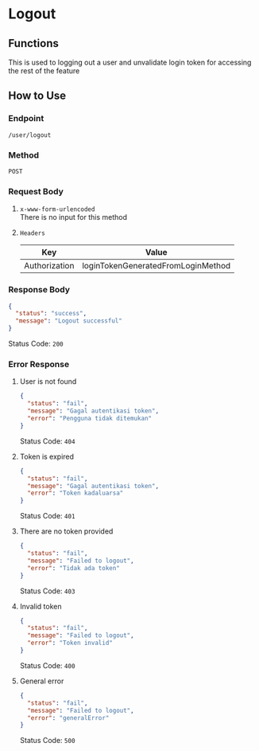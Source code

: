 # Logout

## Functions

This is used to logging out a user and unvalidate login token for accessing the rest of the feature

## How to Use

### Endpoint

`/user/logout`

### Method

`POST`

### Request Body

1. `x-www-form-urlencoded`  
   There is no input for this method

2. `Headers`

   | Key           | Value                              |
   | ------------- | ---------------------------------- |
   | Authorization | loginTokenGeneratedFromLoginMethod |

### Response Body

```json
{
  "status": "success",
  "message": "Logout successful"
}
```

Status Code: `200`

### Error Response

1. User is not found

   ```json
   {
     "status": "fail",
     "message": "Gagal autentikasi token",
     "error": "Pengguna tidak ditemukan"
   }
   ```

   Status Code: `404`

2. Token is expired

   ```json
   {
     "status": "fail",
     "message": "Gagal autentikasi token",
     "error": "Token kadaluarsa"
   }
   ```

   Status Code: `401`

3. There are no token provided

   ```json
   {
     "status": "fail",
     "message": "Failed to logout",
     "error": "Tidak ada token"
   }
   ```

   Status Code: `403`

4. Invalid token

   ```json
   {
     "status": "fail",
     "message": "Failed to logout",
     "error": "Token invalid"
   }
   ```

   Status Code: `400`

5. General error

   ```json
   {
     "status": "fail",
     "message": "Failed to logout",
     "error": "generalError"
   }
   ```

   Status Code: `500`
